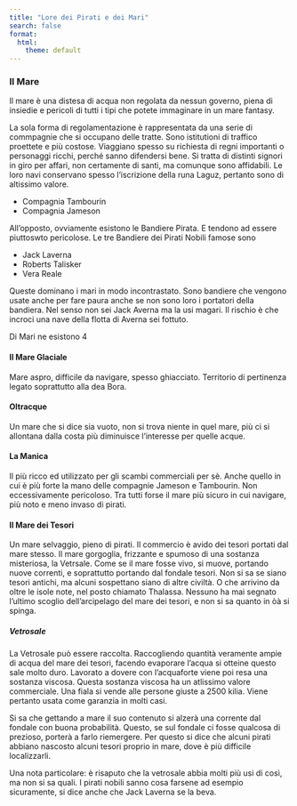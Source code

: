 ```yaml
---
title: "Lore dei Pirati e dei Mari"
search: false
format:
  html:
    theme: default
---
```


### Il Mare 

Il mare è una distesa di acqua non regolata da nessun governo, piena di insiedie e pericoli di tutti i tipi che potete immaginare in un mare fantasy. 

La sola forma di regolamentazione è rappresentata da una serie di commpagnie che si occupano delle tratte. Sono istitutioni di traffico proettete e più costose. Viaggiano spesso su richiesta di regni importanti o personaggi ricchi, perché sanno difendersi bene. Si tratta di distinti signori in giro per affari, non certamente di santi, ma comunque sono affidabili.
Le loro navi conservano spesso l'iscrizione della runa Laguz, pertanto sono di altissimo valore. 

-  Compagnia Tambourin 
-  Compagnia Jameson 

All'opposto, ovviamente esistono le Bandiere Pirata. E tendono ad essere piuttoswto pericolose. 
Le tre Bandiere dei Pirati Nobili famose sono 

- Jack Laverna 
- Roberts Talisker
- Vera Reale

Queste dominano i mari in modo incontrastato. Sono bandiere che vengono usate anche per fare paura anche se non sono loro i portatori della bandiera. Nel senso non sei Jack Averna ma la usi magari. Il rischio è che incroci una nave della flotta di Averna sei fottuto.  

Di Mari ne esistono 4

#### Il Mare Glaciale 

Mare aspro, difficile da navigare, spesso ghiacciato. Territorio di pertinenza legato soprattutto alla dea Bora. 

#### Oltracque 

Un mare che si dice sia vuoto, non si trova niente in quel mare, più ci si allontana dalla costa più diminuisce l'interesse per quelle acque.

#### La Manica

Il più ricco ed utilizzato per gli scambi commerciali per sè.  Anche quello in cui è più forte la mano delle compagnie Jameson e Tambourin. Non eccessivamente pericoloso. Tra tutti forse il mare più sicuro in cui navigare, più noto e meno invaso di pirati.

#### Il Mare dei Tesori

Un mare selvaggio, pieno di pirati. Il commercio è avido dei tesori portati dal mare stesso. Il mare gorgoglia, frizzante e spumoso di una sostanza misteriosa, la Vetrsale. Come se il mare fosse vivo, si muove, portando nuove correnti, e soprattutto portando dal fondale tesori. Non si sa se siano tesori antichi, ma alcuni sospettano siano di altre civiltà. O che arrivino da oltre le isole note, nel posto chiamato Thalassa. Nessuno ha mai segnato l'ultimo scoglio dell'arcipelago del mare dei tesori, e non si sa quanto in òà si spinga. 

##### Vetrosale

La Vetrosale può essere raccolta. Raccogliendo quantità  veramente ampie di acqua del mare dei tesori, facendo evaporare l'acqua si otteine questo sale molto duro. Lavorato a dovere con l'acquaforte viene poi resa una sostanza viscosa. Questa sostanza viscosa ha un atlissimo valore commerciale. Una fiala si vende alle persone giuste a 2500 kilia. Viene pertanto usata come garanzia in molti casi. 

Si sa che gettando a mare il suo contenuto si alzerà una corrente dal fondale con buona probabilità. Questo, se sul fondale ci fosse qualcosa di prezioso, porterà a farlo riemergere. Per questo si dice che alcuni pirati abbiano nascosto alcuni tesori proprio in mare, dove è più difficile localizzarli. 

Una nota particolare: è risaputo che la vetrosale abbia molti più usi di così, ma  non si sa quali. I pirati nobili sanno cosa farsene ad esempio sicuramente, si dice anche che Jack Laverna se la beva. 